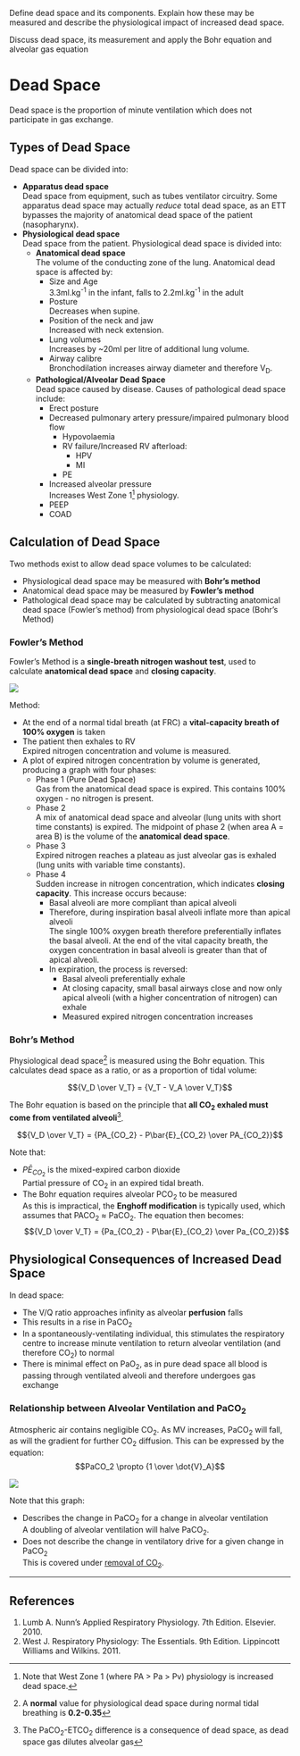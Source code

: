 :::CICM
Define dead space and its components. Explain how these may be measured and describe the physiological impact of increased dead space.
:::

:::ANZCA
Discuss dead space, its measurement and apply the Bohr equation and alveolar gas equation
:::

# Dead Space

Dead space is the proportion of minute ventilation which does not participate in gas exchange.

## Types of Dead Space

Dead space can be divided into:

* **Apparatus dead space**\
Dead space from equipment, such as tubes ventilator circuitry. Some apparatus dead space may actually *reduce* total dead space, as an ETT bypasses the majority of anatomical dead space of the patient (nasopharynx).
* **Physiological dead space**\
  Dead space from the patient. Physiological dead space is divided into:
  * **Anatomical dead space**\
  The volume of the conducting zone of the lung. Anatomical dead space is affected by:
    * Size and Age\
    3.3ml.kg^-1^ in the infant, falls to 2.2ml.kg^-1^ in the adult
    * Posture\
      Decreases when supine.
    * Position of the neck and jaw\
      Increased with neck extension.
    * Lung volumes\
      Increases by ~20ml per litre of additional lung volume.
    * Airway calibre\
    Bronchodilation increases airway diameter and therefore V~D~.
    <br>
  * **Pathological/Alveolar Dead Space**  \
  Dead space caused by disease. Causes of pathological dead space include:
    * Erect posture
    * Decreased pulmonary artery pressure/impaired pulmonary blood flow\
      * Hypovolaemia
      * RV failure/Increased RV afterload:
        * HPV
        * MI
      * PE
    * Increased alveolar pressure\
    Increases West Zone 1^[Note that West Zone 1 (where PA > Pa > Pv) physiology is increased dead space.] physiology.
     * PEEP
    * COAD


## Calculation of Dead Space

Two methods exist to allow dead space volumes to be calculated:

* Physiological dead space may be measured with **Bohr's method**
* Anatomical dead space may be measured by **Fowler's method**
* Pathological dead space may be calculated by subtracting anatomical dead space (Fowler's method) from physiological dead space (Bohr's Method)

### Fowler's Method

Fowler's Method is a **single-breath nitrogen washout test**, used to calculate **anatomical dead space** and **closing capacity**.

<img src="/resources/fowlers-method.svg">

Method:

* At the end of a normal tidal breath (at FRC) a **vital-capacity breath of 100% oxygen** is taken
* The patient then exhales to RV\
Expired nitrogen concentration and volume is measured.
* A plot of expired nitrogen concentration by volume is generated, producing a graph with four phases:
  * Phase 1 (Pure Dead Space)\
  Gas from the anatomical dead space is expired. This contains 100% oxygen - no nitrogen is present.
  * Phase 2\
  A mix of anatomical dead space and alveolar (lung units with short time constants) is expired. The midpoint of phase 2 (when area A = area B) is the volume of the **anatomical dead space**.
  * Phase 3\
  Expired nitrogen reaches a plateau as just alveolar gas is exhaled (lung units with variable time constants).
  * Phase 4\
  Sudden increase in nitrogen concentration, which indicates **closing capacity**. This increase occurs because:
    * Basal alveoli are more compliant than apical alveoli
    * Therefore, during inspiration basal alveoli inflate more than apical alveoli\
    The single 100% oxygen breath therefore preferentially inflates the basal alveoli. At the end of the vital capacity breath, the oxygen concentration in basal alveoli is greater than that of apical alveoli.
    * In expiration, the process is reversed:
        * Basal alveoli preferentially exhale
        * At closing capacity, small basal airways close and now only apical alveoli (with a higher concentration of nitrogen) can exhale
        * Measured expired nitrogen concentration increases

### Bohr's Method

Physiological dead space^[A **normal** value for physiological dead space during normal tidal breathing is **0.2-0.35**] is measured using the Bohr equation. This calculates dead space as a ratio, or as a proportion of tidal volume:

$${V_D \over V_T} = {V_T - V_A \over V_T}$$

The Bohr equation is based on the principle that **all CO~2~ exhaled must come from ventilated alveoli**^[The PaCO~2~-ETCO~2~ difference is a consequence of dead space, as dead space gas dilutes alveolar gas].

$${V_D \over V_T} = {PA_{CO_2} - P\bar{E}_{CO_2} \over PA_{CO_2}}$$

Note that:

* $P\bar{E}_{CO_2}$ is the mixed-expired carbon dioxide\
Partial pressure of CO~2~ in an expired tidal breath.
* The Bohr equation requires alveolar PCO~2~ to be measured\
As this is impractical, the **Enghoff modification** is typically used, which assumes that PACO~2~ ≈ PaCO~2~. The equation then becomes:\
$${V_D \over V_T} = {Pa_{CO_2} - P\bar{E}_{CO_2} \over Pa_{CO_2}}$$

## Physiological Consequences of Increased Dead Space

In dead space:

* The V/Q ratio approaches infinity as alveolar **perfusion** falls
* This results in a rise in PaCO~2~
* In a spontaneously-ventilating individual, this stimulates the respiratory centre to increase minute ventilation to return alveolar ventilation (and therefore CO~2~) to normal
* There is minimal effect on PaO~2~, as in pure dead space all blood is passing through ventilated alveoli and therefore undergoes gas exchange

### Relationship between Alveolar Ventilation and PaCO~2~

Atmospheric air contains negligible CO~2~. As MV increases, PaCO~2~ will fall, as will the gradient for further CO~2~ diffusion. This can be expressed by the equation:
$$PaCO_2 \propto {1 \over \dot{V}_A}$$

<img src="/resources/VA-vs-paco2.svg">

Note that this graph:

* Describes the change in PaCO~2~ for a change in alveolar ventilation\
A doubling of alveolar ventilation will halve PaCO~2~.
* Does not describe the change in ventilatory drive for a given change in PaCO~2~\
This is covered under [removal of CO~2~](carbon_dioxide_transport.md#tr).

---

## References

1. Lumb A. Nunn's Applied Respiratory Physiology. 7th Edition. Elsevier. 2010.
2. West J. Respiratory Physiology: The Essentials. 9th Edition. Lippincott Williams and Wilkins. 2011.
